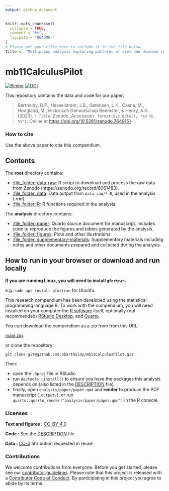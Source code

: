 ```yaml
---
output: github_document
---
```


<!-- README.md is generated from README.Rmd. Please edit that file -->

```r
knitr::opts_chunk$set(
  collapse = TRUE,
  comment = "#>",
  fig.path = "README-"
)
# Please put your title here to include it in the file below.
Title <- "Multiproxy analysis exploring patterns of diet and disease in dental calculus and skeletal remains from a 19th century Dutch population"
```

# mb11CalculusPilot

[![Binder](https://mybinder.org/badge_logo.svg)](https://mybinder.org/v2/gh/bbartholdy/mb11CalculusPilot/main?urlpath=rstudio) [![DOI](https://zenodo.org/badge/DOI/10.5281/zenodo.7649825.svg)](https://zenodo.org/badge/DOI/10.5281/zenodo.7649825)

This repository contains the data and code for our paper:

<!--
> Authors, (YYYY). _`r Title`_. Name of journal/book <https://doi.org/xxx/xxx>

Our pre-print is online here:
-->

> Bartholdy, B.P., Hasselstrøm, J.B., Sørensen, L.K., Casna, M., Hoogland, M., Historisch Genootschap Beemster, & Henry, A.G. (2023). _`r Title`_. Zenodo, Accessed `r format(Sys.Date(), "%d %b %Y")`. Online at <https://doi.org/10.5281/zenodo.7649151>


### How to cite

Use the above paper to cite this compendium.

<!--
Please cite this compendium as:

> Bartholdy, B.P., Hasselstrøm, J.B., Sørensen, L.K., Casna, M., Hoogland, M., Historisch Genootschap Beemster, & Henry, A.G., (`r format(Sys.Date(), "%Y")`). _Compendium of R code and data for `r Title`_. Accessed `r format(Sys.Date(), "%d %b %Y")`. Online at <https://doi.org/10.5281/zenodo.7649825>
-->

## Contents

The **root** directory contains:

  - [:file\_folder: data-raw](/data-raw/): R script to download and process the raw data from Zenodo (https://zenodo.org/record/8061483).
  - [:file\_folder: data](/data/): Data output from `data-raw/*.R`, used in the analysis (*.rda*).
  - [:file\_folder: R](/R/): R functions required in the analysis.

The **analysis** directory contains:

  - [:file\_folder: paper](/analysis/paper): Quarto source document
    for manuscript. Includes code to reproduce the figures and tables
    generated by the analysis.
  - [:file\_folder: figures](/analysis/figures): Plots and other
    illustrations
  - [:file\_folder:
    supplementary-materials](/analysis/supplementary-materials):
    Supplementary materials including notes and other documents
    prepared and collected during the analysis.

## How to run in your browser or download and run locally

**If you are running Linux, you will need to install `gfortran`.**

e.g. `sudo apt install gfortran` for Ubuntu.

This research compendium has been developed using the statistical programming
language R. To work with the compendium, you will need
installed on your computer the [R software](https://cloud.r-project.org/)
itself, optionally (but recommended) [RStudio Desktop](https://rstudio.com/products/rstudio/download/), and [Quarto](https://quarto.org/docs/get-started/). 

You can download the compendium as a zip from from this URL:

[main.zip](/archive/refs/heads/main.zip).

or clone the repository:

`git clone git@github.com:bbartholdy/mb11CalculusPilot.git`

Then:

- open the `.Rproj` file in RStudio
- run `devtools::install()` to ensure you have the packages this analysis depends on (also listed in the
[DESCRIPTION](/DESCRIPTION) file).
- finally, open `analysis/paper/paper.qmd` and **render** to produce the PDF manuscript (`_output/`),
  or run `quarto::quarto_render("analysis/paper/paper.qmd")` in the R console.

### Licenses

**Text and figures :**  [CC-BY-4.0](http://creativecommons.org/licenses/by/4.0/)

**Code :** See the [DESCRIPTION](DESCRIPTION) file

**Data :** [CC-0](http://creativecommons.org/publicdomain/zero/1.0/) attribution requested in reuse

### Contributions

We welcome contributions from everyone. Before you get started, please see our [contributor guidelines](CONTRIBUTING.md). Please note that this project is released with a [Contributor Code of Conduct](CONDUCT.md). By participating in this project you agree to abide by its terms.

